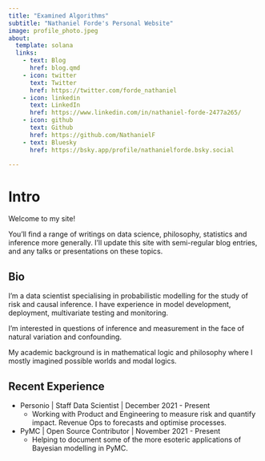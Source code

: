 ```yaml
---
title: "Examined Algorithms"
subtitle: "Nathaniel Forde's Personal Website"
image: profile_photo.jpeg
about:
  template: solana
  links:
    - text: Blog
      href: blog.qmd 
    - icon: twitter
      text: Twitter
      href: https://twitter.com/forde_nathaniel
    - icon: linkedin
      text: LinkedIn
      href: https://www.linkedin.com/in/nathaniel-forde-2477a265/
    - icon: github
      text: Github
      href: https://github.com/NathanielF
    - text: Bluesky
      href: https://bsky.app/profile/nathanielforde.bsky.social

---
```


# Intro

Welcome to my site! 

You'll find a range of writings on data science, philosophy, statistics and inference more generally. I'll update this site with semi-regular blog entries, and any talks or presentations on these topics. 

## Bio

I'm a data scientist specialising in probabilistic modelling for the study of risk and causal inference. I have experience in model development, deployment, multivariate testing and monitoring. 

I'm interested in questions of inference and measurement in the face of natural variation and confounding. 

My academic background is in mathematical logic and philosophy where I mostly imagined possible worlds and modal logics. 

## Recent Experience

- Personio | Staff Data Scientist | December 2021 - Present 
  - Working with Product and Engineering to measure risk and quantify impact. Revenue Ops to forecasts and optimise processes.

- PyMC | Open Source Contributor | November 2021 - Present
  - Helping to document some of the more esoteric applications of Bayesian modelling in PyMC.


